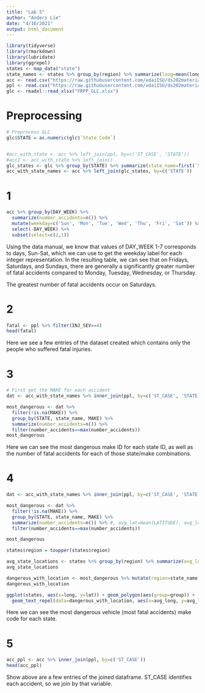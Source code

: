 ```yaml
---
title: "Lab 5"
author: "Anders Lie"
date: "4/16/2021"
output: html_document
---
```


```r
library(tidyverse)
library(rmarkdown)
library(lubridate)
library(ggrepel)
states <- map_data("state")
state_names <- states %>% group_by(region) %>% summarize(long=mean(long), lat=mean(lat))
acc <- read.csv("https://raw.githubusercontent.com/xdaiISU/ds202materials/master/hwlabs/fars2017/accident.csv", stringsAsFactors = FALSE)
ppl <- read.csv("https://raw.githubusercontent.com/xdaiISU/ds202materials/master/hwlabs/fars2017/person.csv", stringsAsFactors = FALSE)
glc <- readxl::read_xlsx("FRPP_GLC.xlsx")
```

# Preprocessing
```r
# Preprocess GLC
glc$STATE = as.numeric(glc$`State Code`)


#acc_with_state <- acc %>% left_join(ppl, by=c('ST_CASE', 'STATE'))
#acc1 <- acc_with_state %>% left_join()
glc_states <- glc %>% group_by(STATE) %>% summarize(state_name=first(`State Name`))
acc_with_state_names <- acc %>% left_join(glc_states, by=c('STATE'))
```

# 1
```r
acc %>% group_by(DAY_WEEK) %>%
  summarize(number_accidents=n()) %>%
  mutate(weekday=c('Sun', 'Mon', 'Tue', 'Wed', 'Thu', 'Fri', 'Sat')) %>%
  select(-DAY_WEEK) %>%
  subset(select=c(2,1))
```

Using the data manual, we know that values of DAY_WEEK 1-7 corresponds to days, Sun-Sat, which we
can use to get the weekday label for each integer representation. In the resulting table,
we can see that on Fridays, Saturdays, and Sundays, there are generally a significantly 
greater number of fatal accidents compared to Monday, Tuesday, Wednesday, or Thursday.

The greatest number of fatal accidents occur on Saturdays.


# 2
```r
fatal <- ppl %>% filter(INJ_SEV==4)
head(fatal)
```

Here we see a few entries of the dataset created which contains only the people who suffered fatal injuries.

# 3
```r
# First get the MAKE for each accident
dat <- acc_with_state_names %>% inner_join(ppl, by=c('ST_CASE', 'STATE')) %>% select(STATE, state_name, MAKE)

most_dangerous <- dat %>%
  filter(!is.na(MAKE)) %>%
  group_by(STATE, state_name, MAKE) %>%
  summarize(number_accidents=n()) %>%
  filter(number_accidents==max(number_accidents))
most_dangerous
```
Here we can see the most dangerous make ID for each state ID, as well as the number of 
fatal accidents for each of those state/make combinations.

# 4
```r
dat <- acc_with_state_names %>% inner_join(ppl, by=c('ST_CASE', 'STATE')) %>% select(STATE, state_name, MAKE)#, LATITUDE, LONGITUD)

most_dangerous <- dat %>%
  filter(!is.na(MAKE)) %>%
  group_by(STATE, state_name, MAKE) %>%
  summarize(number_accidents=n()) %>% #, avg_lat=mean(LATITUDE), avg_long=mean(LONGITUD)) %>%
  filter(number_accidents==max(number_accidents))

most_dangerous

states$region = toupper(states$region)

avg_state_locations <- states %>% group_by(region) %>% summarize(avg_long=mean(long), avg_lat=mean(lat))
avg_state_locations

dangerous_with_location <- most_dangerous %>% mutate(region=state_name) %>% inner_join(avg_state_locations, by=c('region'))
dangerous_with_location

ggplot(states, aes(x=long, y=lat)) + geom_polygon(aes(group=group)) +
  geom_text_repel(data=dangerous_with_location, aes(x=avg_long, y=avg_lat, label=MAKE), color='green')
```

Here we can see the most dangerous vehicle (most fatal accidents) make code for each state.

# 5
```r
acc_ppl <- acc %>% inner_join(ppl, by=c('ST_CASE'))
head(acc_ppl)
```

Show above are a few entries of the joined dataframe. ST_CASE identifies each accident, so we join by that variable.


